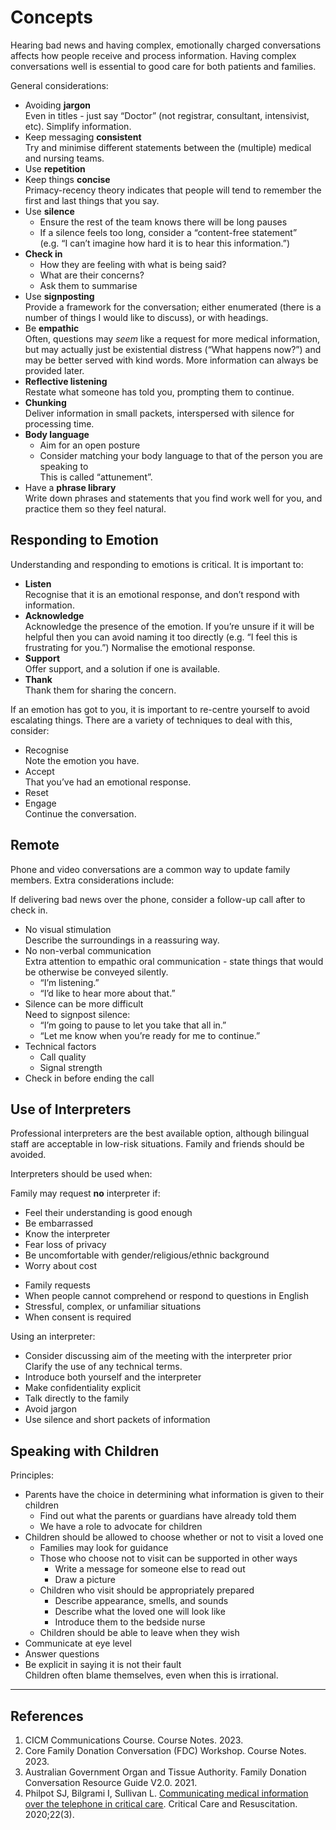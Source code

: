 # Concepts

Hearing bad news and having complex, emotionally charged conversations affects how people receive and process information. Having complex conversations well is essential to good care for both patients and families.


General considerations:

* Avoiding **jargon**\
Even in titles - just say "Doctor" (not registrar, consultant, intensivist, etc). Simplify information.
* Keep messaging **consistent**\
Try and minimise different statements between the (multiple) medical and nursing teams. 
* Use **repetition**
* Keep things **concise**\
Primacy-recency theory indicates that people will tend to remember the first and last things that you say.
* Use **silence**\
	* Ensure the rest of the team knows there will be long pauses
	* If a silence feels too long, consider a "content-free statement" (e.g. "I can't imagine how hard it is to hear this information.")
* **Check in**\
	* How they are feeling with what is being said?
	* What are their concerns?
	* Ask them to summarise\
* Use **signposting**\
Provide a framework for the conversation; either enumerated (there is a number of things I would like to discuss), or with headings.
* Be **empathic**\
Often, questions may *seem* like a request for more medical information, but may actually just be existential distress ("What happens now?") and may be better served with kind words. More information can always be provided later.
* **Reflective listening**\
Restate what someone has told you, prompting them to continue.
* **Chunking**\
Deliver information in small packets, interspersed with silence for processing time.
* **Body language**
	* Aim for an open posture
	* Consider matching your body language to that of the person you are speaking to\
	This is called "attunement".
* Have a **phrase library**\
Write down phrases and statements that you find work well for you, and practice them so they feel natural.


## Responding to Emotion

Understanding and responding to emotions is critical. It is important to:

* **Listen**\
Recognise that it is an emotional response, and don't respond with information.
* **Acknowledge**\
Acknowledge the presence of the emotion. If you're unsure if it will be helpful then you can avoid naming it too directly (e.g. "I feel this is frustrating for you.") Normalise the emotional response.
* **Support**\
Offer support, and a solution if one is available.
* **Thank**\
Thank them for sharing the concern.


If an emotion has got to you, it is important to re-centre yourself to avoid escalating things. There are a variety of techniques to deal with this, consider:

* Recognise\
Note the emotion you have.
* Accept\
That you've had an emotional response.
* Reset
* Engage\
Continue the conversation.


## Remote

Phone and video conversations are a common way to update family members. Extra considerations include:

:::column-margin
If delivering bad news over the phone, consider a follow-up call after to check in.
:::

* No visual stimulation\
Describe the surroundings in a reassuring way.
* No non-verbal communication\
Extra attention to empathic oral communication - state things that would be otherwise be conveyed silently.
	* "I'm listening."
	* "I'd like to hear more about that."
* Silence can be more difficult\
Need to signpost silence:
	* "I'm going to pause to let you take that all in."
	* "Let me know when you're ready for me to continue."
* Technical factors
	* Call quality
	* Signal strength
* Check in before ending the call


## Use of Interpreters

Professional interpreters are the best available option, although bilingual staff are acceptable in low-risk situations. Family and friends should be avoided.

Interpreters should be used when:

:::column-margin
Family may request **no** interpreter if:

* Feel their understanding is good enough
* Be embarrassed
* Know the interpreter
* Fear loss of privacy
* Be uncomfortable with gender/religious/ethnic background
* Worry about cost
:::

* Family requests
* When people cannot comprehend or respond to questions in English
* Stressful, complex, or unfamiliar situations
* When consent is required 

Using an interpreter:

* Consider discussing aim of the meeting with the interpreter prior\
Clarify the use of any technical terms.
* Introduce both yourself and the interpreter
* Make confidentiality explicit
* Talk directly to the family
* Avoid jargon
* Use silence and short packets of information


## Speaking with Children

Principles:

* Parents have the choice in determining what information is given to their children
	* Find out what the parents or guardians have already told them
	* We have a role to advocate for children
* Children should be allowed to choose whether or not to visit a loved one
	* Families may look for guidance
	* Those who choose not to visit can be supported in other ways
		* Write a message for someone else to read out
		* Draw a picture
	* Children who visit should be appropriately prepared
		* Describe appearance, smells, and sounds
		* Describe what the loved one will look like
		* Introduce them to the bedside nurse
	* Children should be able to leave when they wish
* Communicate at eye level
* Answer questions
* Be explicit in saying it is not their fault\
Children often blame themselves, even when this is irrational.

---

## References

1. CICM Communications Course. Course Notes. 2023.
1. Core Family Donation Conversation (FDC) Workshop. Course Notes. 2023.
1. Australian Government Organ and Tissue Authority. Family Donation Conversation Resource Guide V2.0. 2021.
1. Philpot SJ, Bilgrami I, Sullivan L. [Communicating medical information over the telephone in critical care](https://ccr.cicm.org.au/journal-editions/articles/1360). Critical Care and Resuscitation. 2020;22(3). 
